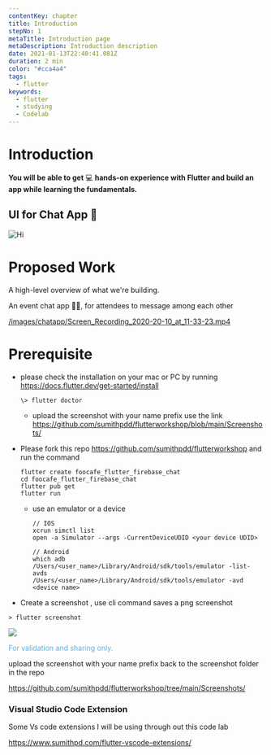 ```yaml
---
contentKey: chapter
title: Introduction
stepNo: 1
metaTitle: Introduction page
metaDescription: Introduction description
date: 2021-01-13T22:40:41.081Z
duration: 2 min
color: "#cca4a4"
tags:
  - flutter
keywords:
  - flutter
  - studying
  - Codelab
---
```

# Introduction

**You will be able to get** 💻 **hands-on experience with Flutter and build an app while learning the fundamentals.**

## UI for Chat App 💬

![Hi](https://res.cloudinary.com/sitecore/image/upload/c_limit,q_80,w_2000/v1642812522/Codelab/FF363CB8-B4DF-40FC-822D-A15D5B0A22AC_mmqrqq.jpg)

# Proposed Work

A high-level overview of what we're building.

An event chat app 🧑‍💻, for attendees to message among each other

[/images/chatapp/Screen_Recording_2020-20-10_at_11-33-23.mp4](/images/chatapp/Screen_Recording_2020-20-10_at_11-33-23.mp4)

# Prerequisite

* please check the installation on your mac or PC by running <https://docs.flutter.dev/get-started/install>

  ```
  \> flutter doctor
  ```

  * upload the screenshot with your name prefix use the link https://github.com/sumithpdd/flutterworkshop/blob/main/Screenshots/
* Please fork this repo https://github.com/sumithpdd/flutterworkshop and run the command

  ```
  flutter create foocafe_flutter_firebase_chat
  cd foocafe_flutter_firebase_chat
  flutter pub get
  flutter run
  ```

  * use an emulator or a device

    ```
    // IOS
    xcrun simctl list
    open -a Simulator --args -CurrentDeviceUDID <your device UDID>

    // Android
    which adb
    /Users/<user_name>/Library/Android/sdk/tools/emulator -list-avds
    /Users/<user_name>/Library/Android/sdk/tools/emulator -avd <device name>
    ```
* Create a screenshot , use cli command saves a png screenshot

```
> flutter screenshot
```

![](https://res.cloudinary.com/sitecore/image/upload/c_limit,q_80,w_2000/v1643193451/Codelab/spd_home_screen_mrcsbb.png)

<span style="color:#59afe1"> For validation and sharing only.</span>

upload the screenshot with your name prefix back to the screenshot folder in the repo

https://github.com/sumithpdd/flutterworkshop/tree/main/Screenshots/



### Visual Studio Code Extension

Some Vs code extensions I will be using through out this code lab

<https://www.sumithpd.com/flutter-vscode-extensions/>